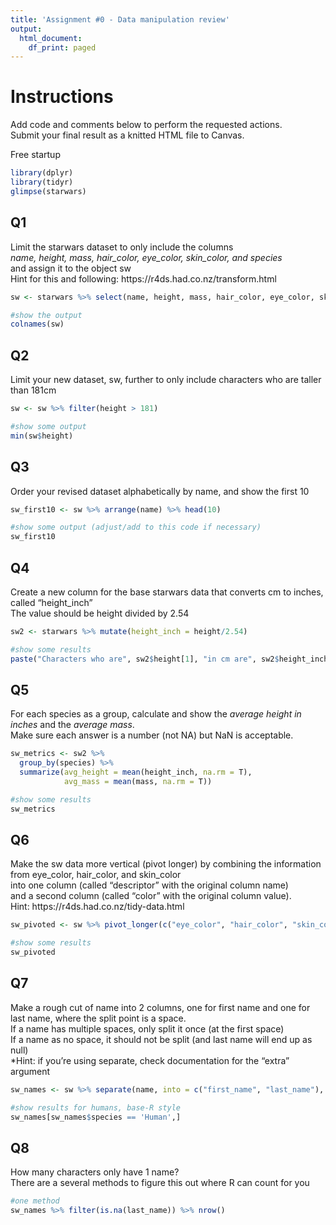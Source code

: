 ```yaml
---
title: 'Assignment #0 - Data manipulation review'
output:
  html_document:
    df_print: paged
---
```


# Instructions
Add code and comments below to perform the requested actions.  
Submit your final result as a knitted HTML file to Canvas.  

Free startup
```r
library(dplyr)
library(tidyr)
glimpse(starwars)
```


## Q1
Limit the starwars dataset to only include the columns  
*name, height, mass, hair_color, eye_color, skin_color, and species*  
and assign it to the object sw  
Hint for this and following: https://r4ds.had.co.nz/transform.html
```r

sw <- starwars %>% select(name, height, mass, hair_color, eye_color, skin_color, species)

#show the output
colnames(sw)
```

## Q2
Limit your new dataset, sw, further to only include characters who are taller than 181cm
```r
sw <- sw %>% filter(height > 181)

#show some output
min(sw$height)
```


## Q3
Order your revised dataset alphabetically by name, and show the first 10
```r
sw_first10 <- sw %>% arrange(name) %>% head(10)

#show some output (adjust/add to this code if necessary)
sw_first10
```


## Q4
Create a new column for the base starwars data that converts cm to inches, called "height_inch"  
The value should be height divided by 2.54 
```r
sw2 <- starwars %>% mutate(height_inch = height/2.54)

#show some results
paste("Characters who are", sw2$height[1], "in cm are", sw2$height_inch[1], "in inches")
```
## Q5
For each species as a group, calculate and show the *average height in inches* and the *average mass*.  
Make sure each answer is a number (not NA) but NaN is acceptable.
```r
sw_metrics <- sw2 %>% 
  group_by(species) %>% 
  summarize(avg_height = mean(height_inch, na.rm = T), 
            avg_mass = mean(mass, na.rm = T))

#show some results 
sw_metrics
```

## Q6
Make the sw data more vertical (pivot longer) by combining the information 
from eye_color, hair_color, and skin_color  
into one column (called "descriptor" with the original column name)   
and a second column (called "color" with the original column value).  
Hint: https://r4ds.had.co.nz/tidy-data.html

```r
sw_pivoted <- sw %>% pivot_longer(c("eye_color", "hair_color", "skin_color"), names_to = "descriptor", values_to = "color")

#show some results
sw_pivoted
```

## Q7
Make a rough cut of name into 2 columns, one for first name and one for last name, where the split point is a space.  
If a name has multiple spaces, only split it once (at the first space)  
If a name as no space, it should not be split (and last name will end up as null)  
*Hint: if you're using separate, check documentation for the "extra" argument  
```r
sw_names <- sw %>% separate(name, into = c("first_name", "last_name"), extra = "merge")

#show results for humans, base-R style
sw_names[sw_names$species == 'Human',]
```

## Q8  
How many characters only have 1 name?  
There are a several methods to figure this out where R can count for you  
```r
#one method
sw_names %>% filter(is.na(last_name)) %>% nrow()

```

